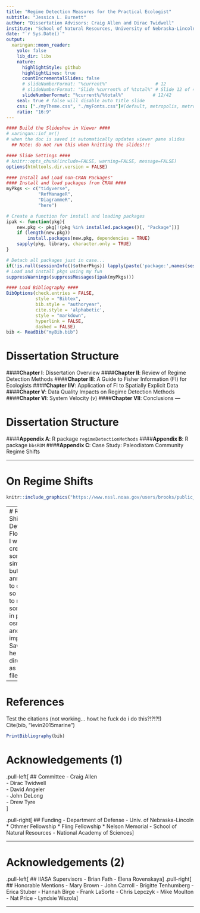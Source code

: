 ```yaml
---
title: "Regime Detection Measures for the Practical Ecologist"
subtitle: "Jessica L. Burnett"
author: "Dissertation Advisors: Craig Allen and Dirac Twidwell"
institute: "School of Natural Resources, University of Nebraska-Lincoln"
date: "`r Sys.Date()`"
output:
  xaringan::moon_reader:
    yolo: false
    lib_dir: libs
    nature:
      highlightStyle: github
      highlightLines: true
      countIncrementalSlides: false
      # slideNumberFormat: "%current%"                  # 12
      # slideNumberFormat: "Slide %current% of %total%" # Slide 12 of 42
      slideNumberFormat: "%current%/%total%"           # 12/42 
    seal: true # false will disable auto title slide 
    css: ["./myTheme.css", "./myFonts.css"]#[default, metropolis, metropolis-fonts]
    ratio: "16:9"
---
```

```r
#### Build the Slideshow in Viewer ####
# xaringan::inf_mr() 
# when the doc is saved it automatically updates viewer pane slides
  ## Note: do not run this when knitting the slides!!!

#### Slide Settings ####
# knitr::opts_chunk(include=FALSE, warning=FALSE, message=FALSE)
options(htmltools.dir.version = FALSE)

#### Install and Load non-CRAN Packages"
#### Install and load packages from CRAN ####
myPkgs <- c("tidyverse", 
            "RefManageR", 
            "DiagrammeR", 
            "here")

# Create a function for install and loading packages
ipak <- function(pkg){
    new.pkg <- pkg[!(pkg %in% installed.packages()[, "Package"])]
    if (length(new.pkg)) 
        install.packages(new.pkg, dependencies = TRUE)
    sapply(pkg, library, character.only = TRUE)
}

# Detach all packages just in case...
if(!is.null(sessionInfo()$otherPkgs)) lapply(paste('package:',names(sessionInfo()$otherPkgs),sep=""),detach,character.only=TRUE,unload=TRUE)
# Load and install pkgs using my fun
suppressWarnings(suppressMessages(ipak(myPkgs)))

#### Load Bibliography ####
BibOptions(check.entries = FALSE, 
           style = "Bibtex",
           bib.style = "authoryear", 
           cite.style = 'alphabetic', 
           style = "markdown",
           hyperlink = FALSE, 
           dashed = FALSE)
bib <- ReadBib("myBib.bib")
```

# Dissertation Structure
####**Chapter I**:    Dissertation Overview
####**Chapter II**:    Review of Regime Detection Methods
####**Chapter III**:   A Guide to Fisher Information (FI) for Ecologists
####**Chapter IIV**:   Application of FI to Spatially Explicit Data
####**Chapter V**:     Data Quality Impacts on Regime Detection Methods 
####**Chapter VI**:    System Velocity ($v$)
####**Chapter VII**:    Conclusions
---

# Dissertation Structure
####**Appendix A**: R package `regimeDetectionMethods`
####**Appendix B**: R package `bbsRDM`
####**Appendix C**: Case Study: Paleodiatom Community Regime Shifts 

---

# On Regime Shifts
```r
knitr::include_graphics("https://www.nssl.noaa.gov/users/brooks/public_html/tw8589.gif")
```
<!-- A **large**, persistent change in a system -->
<!-- We can't predict tornados, why would one think we can predict undefined regime shifts?   -->


---
# Regime Shift Detection Flowchart
I want to create somethign similar, but its too annoying to code it so I need to make somethign in ppt or osmethign and import it. Save int he direotry as a hard file.
```r
knitr::include_graphics("https://www.ncbi.nlm.nih.gov/pmc/articles/PMC4247409/bin/rstb20130275-g3.jpg")
```
.footnote[[*] Levin and Mollman 2015]

---


# References
Test the citations  (not working... howt he fuck do i do this?!?!?!)  
Cite(bib, "levin2015marine")

```r
PrintBibliography(bib)
```

# Acknowledgements (1)
.pull-left[
## Committee
  - Craig Allen  
  - Dirac Twidwell  
  - David Angeler  
  - John DeLong  
  - Drew Tyre  
]

.pull-right[
## Funding
- Department of Defense 
- Univ. of Nebraska-Lincoln
  * Othmer Fellowship
  * Fling Fellowship
  * Nelson Memorial
- School of Natural Resources
- National Academy of Sciences
]

---

# Acknowledgements (2)
.pull-left[
## IIASA Supervisors
  - Brian Fath
  - Elena Rovenskaya
]
.pull-right[
## Honorable Mentions
- Mary Brown
- John Carroll
- Brigitte Tenhumberg
- Erica Stuber
- Hannah Birge
- Frank LaSorte
- Chris Lepczyk
- Mike Moulton
- Nat Price
- Lyndsie Wszola
]

---

